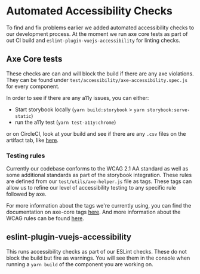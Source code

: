 <Meta title="Documentation/Standards/Accessibility/Automated Checks"/>

# Automated Accessibility Checks

To find and fix problems earlier we added automated accessibility checks to our development process. At the moment we run axe core tests as part of out CI build and `eslint-plugin-vuejs-accessibility` for linting checks.

## Axe Core tests
These checks are can and will block the build if there are any axe violations. They can be found under `test/accessibility/axe-accessibility.spec.js` for every component.

In order to see if there are any a11y issues, you can either:

- Start storybook locally (`yarn build:storybook` > `yarn storybook:serve-static`)
- run the a11y test (`yarn test-a11y:chrome`)

or on CircleCI, look at your build and see if there are any `.csv` files on the artifact tab, like [here](https://app.circleci.com/pipelines/github/justeat/fozzie-components/4547/workflows/7df6a3be-0284-4838-a21f-7807441907c3/jobs/5998/artifacts).

### Testing rules

Currently our codebase conforms to the WCAG 2.1 AA standard as well as some additional standards as part of the storybook integration.
These rules are defined from our `test/utils/axe-helper.js` file as tags. These tags can allow us to refine our level of accessibility testing to any specific rule followed by axe.

For more information about the tags we're currently using, you can find the documentation on axe-core tags [here](https://github.com/dequelabs/axe-core/blob/e699939bfd43fcc66b357d0e7329adce6f29cd6b/doc/API.md#axe-core-tags).
And more information about the WCAG rules can be found [here](https://www.w3.org/TR/WCAG21/).

## eslint-plugin-vuejs-accessibility

This runs accessibility checks as part of our ESLint checks. These do not block the build but fire as warnings. You will see them in the console when running a `yarn build` of the component you are working on.